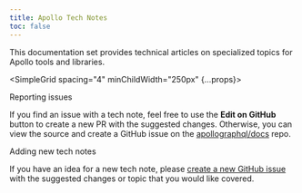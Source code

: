 ```yaml
---
title: Apollo Tech Notes
toc: false
---
```


This documentation set provides technical articles on specialized topics for Apollo tools and libraries.


<SimpleGrid spacing="4" minChildWidth="250px" {...props}>

<div>

<Heading mb={2} size="md">
  Reporting issues
</Heading>

If you find an issue with a tech note, feel free to use the **Edit on GitHub** button to create a new PR with the suggested changes. Otherwise, you can view the source and create a GitHub issue on the [apollographql/docs](https://github.com/apollographql/docs) repo.

</div>
<div>

<Heading mb={2} size="md">
  Adding new tech notes
</Heading>

If you have an idea for a new tech note, please [create a new GitHub issue](https://github.com/apollographql/docs/issues) with the suggested changes or topic that you would like covered.

</div>
</SimpleGrid>

<AllNotesRecentsInline />

